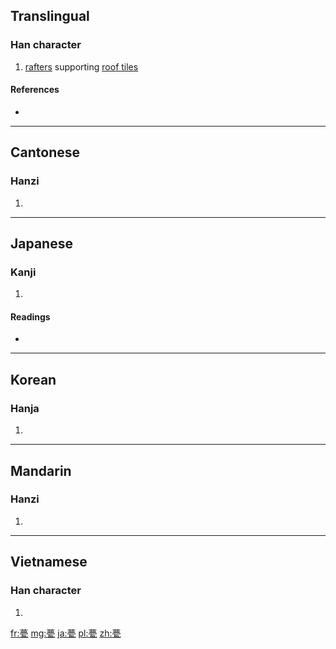 ==Translingual==

===Han character===
{{Han char|rn=98|rad=瓦|as=11|sn=16|four=4471<sub>7</sub>|canj=廿田中弓 (TWLN), XX廿田中 (XXTWL)}}

# [[rafter]]s supporting [[roof tile]]s

====References====
* {{Han ref|kx=0751.230|dkj=21587|dj=1159.170|hdz=21429.070|uh=750D|ud=29965|bh=BF5F|bd=48991}}

----

==Cantonese==

===Hanzi===
{{yue-hanzi|jyut=|y=mang4}}

# {{defn|Cantonese|sort=瓦11}}

----

==Japanese==

===Kanji===
{{ja-kanji|grade=|rs=瓦11}}

# {{defn|Japanese|sort=瓦11}}

====Readings====
* {{ja-readings|on=[[ぼう]] (bō)|kun=[[いらか]] (iraka)|nanori=}}

----

==Korean==

===Hanja===
{{ko-hanja|hangeul=멍|eumhun=|rv=meong|mr=mŏng|y=meng}}

# {{defn|Korean|sort=瓦11}}

----

==Mandarin==

===Hanzi===
{{cmn-hanzi|pin=[[bèng]] ([[beng4]]), [[méng]] ([[meng2]])|wg=peng<sup>4</sup>, meng<sup>2</sup>}}

# {{defn|Mandarin|sort=瓦11}}

----

==Vietnamese==

===Han character===
{{vi-hantu|[[manh]], [[mành]]|rs=瓦11}}

# {{defn|Vietnamese|sort=瓦11}}

[[fr:甍]]
[[mg:甍]]
[[ja:甍]]
[[pl:甍]]
[[zh:甍]]